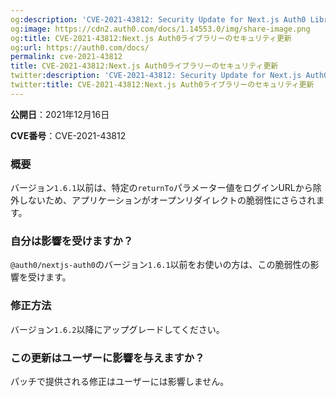 ```yaml
---
og:description: 'CVE-2021-43812: Security Update for Next.js Auth0 Library'
og:image: https://cdn2.auth0.com/docs/1.14553.0/img/share-image.png
og:title: CVE-2021-43812:Next.js Auth0ライブラリーのセキュリティ更新
og:url: https://auth0.com/docs/
permalink: cve-2021-43812
title: CVE-2021-43812:Next.js Auth0ライブラリーのセキュリティ更新
twitter:description: 'CVE-2021-43812: Security Update for Next.js Auth0 Library'
twitter:title: CVE-2021-43812:Next.js Auth0ライブラリーのセキュリティ更新
---
```


**公開日**：2021年12月16日

**CVE番号**：CVE-2021-43812

### 概要

バージョン`1.6.1`以前は、特定の`returnTo`パラメーター値をログインURLから除外しないため、アプリケーションがオープンリダイレクトの脆弱性にさらされます。

### 自分は影響を受けますか？

`@auth0/nextjs-auth0`のバージョン`1.6.1`以前をお使いの方は、この脆弱性の影響を受けます。

### 修正方法

バージョン`1.6.2`以降にアップグレードしてください。

### この更新はユーザーに影響を与えますか？

パッチで提供される修正はユーザーには影響しません。